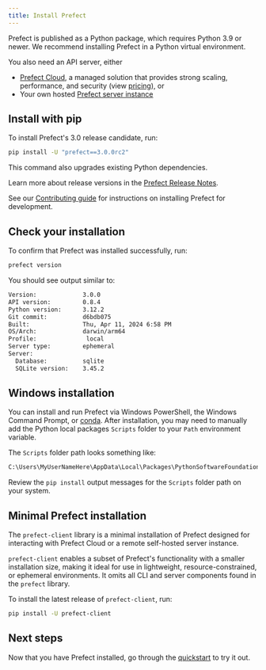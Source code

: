 ```yaml
---
title: Install Prefect 
---
```


Prefect is published as a Python package, which requires Python 3.9 or newer. We recommend installing Prefect in a Python virtual environment. 

You also need an API server, either

* [Prefect Cloud](/3.0rc/cloud/), a managed solution that provides strong scaling, performance, and security (view [pricing](https://www.prefect.io/pricing)), or
* Your own hosted [Prefect server instance](/3.0rc/cloud/self-host/)

## Install with pip

To install Prefect's 3.0 release candidate, run:

```bash
pip install -U "prefect==3.0.0rc2"
```

This command also upgrades existing Python dependencies.

Learn more about release versions in the [Prefect Release Notes](https://github.com/PrefectHQ/prefect/blob/main/RELEASE-NOTES.md).

See our [Contributing guide](3.0rc/community/install-contribute) for instructions on installing Prefect for development.

## Check your installation

To confirm that Prefect was installed successfully, run:

```bash
prefect version
```

You should see output similar to:

```bash
Version:             3.0.0
API version:         0.8.4
Python version:      3.12.2
Git commit:          d6bdb075
Built:               Thu, Apr 11, 2024 6:58 PM
OS/Arch:             darwin/arm64
Profile:              local
Server type:         ephemeral
Server:
  Database:          sqlite
  SQLite version:    3.45.2
```

## Windows installation

You can install and run Prefect via Windows PowerShell, the Windows Command Prompt, or [conda](https://docs.conda.io/projects/conda/en/latest/user-guide/install/windows.html). After installation, you may need to manually add the Python local packages `Scripts` folder to your `Path` environment variable.

The `Scripts` folder path looks something like:

```bash
C:\Users\MyUserNameHere\AppData\Local\Packages\PythonSoftwareFoundation.Python.3.11_qbz5n2kfra8p0\LocalCache\local-packages\Python311\Scripts
```

Review the `pip install` output messages for the `Scripts` folder path on your system.

## Minimal Prefect installation

The `prefect-client` library is a minimal installation of Prefect designed for interacting with Prefect Cloud or a remote self-hosted server instance.

`prefect-client` enables a subset of Prefect's functionality with a smaller installation size, making it ideal for use in lightweight, resource-constrained, or ephemeral environments.
It omits all CLI and server components found in the `prefect` library.

To install the latest release of `prefect-client`, run:

```bash
pip install -U prefect-client
```

## Next steps

Now that you have Prefect installed, go through the [quickstart](/3.0rc/get-started/quickstart/) to try it out.
